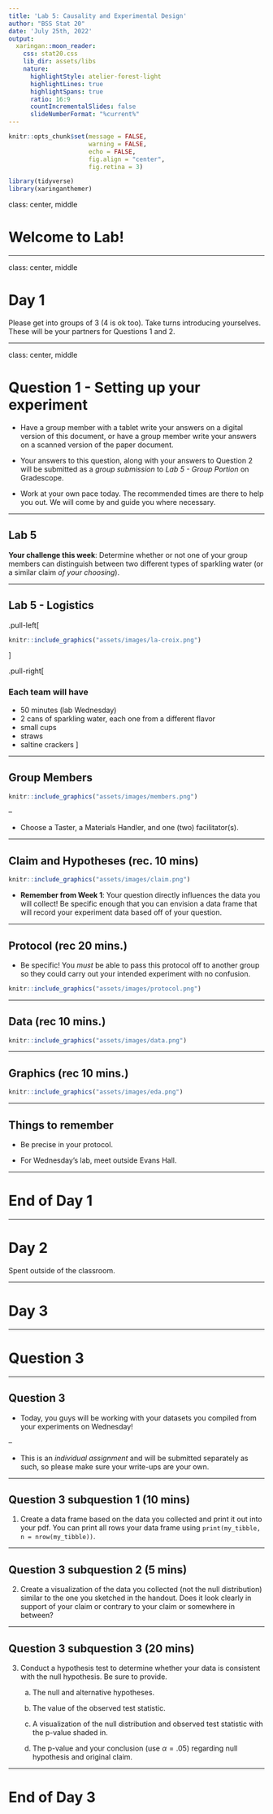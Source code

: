 ```yaml
---
title: 'Lab 5: Causality and Experimental Design'
author: "BSS Stat 20"
date: 'July 25th, 2022'
output:
  xaringan::moon_reader:
    css: stat20.css
    lib_dir: assets/libs
    nature:
      highlightStyle: atelier-forest-light
      highlightLines: true
      highlightSpans: true
      ratio: 16:9
      countIncrementalSlides: false
      slideNumberFormat: "%current%"
---
```


```r
knitr::opts_chunk$set(message = FALSE,
                      warning = FALSE,
                      echo = FALSE,
                      fig.align = "center",
                      fig.retina = 3)

library(tidyverse)
library(xaringanthemer)
```

class: center, middle

# Welcome to Lab!

---

class: center, middle

# Day 1

Please get into groups of 3 (4 is ok too). Take turns introducing yourselves.
These will be your partners for Questions 1 and 2.

---

class: center, middle

# Question 1 - Setting up your experiment

-  Have a group member with a tablet write your answers on a digital version of this document, or have a group member write your answers on a scanned version of the paper document.

- Your answers to this question, along with your answers to Question 2 will be submitted as a *group submission* to *Lab 5 - Group Portion* on Gradescope.

- Work at your own pace today. The recommended times are there to help you out. We will come by and guide you where necessary.

---

## Lab 5

**Your challenge this week**: Determine whether or not one of your group members can distinguish between two different types of sparkling water (or a similar claim *of your choosing*). 

---

## Lab 5 - Logistics

.pull-left[
```r
knitr::include_graphics("assets/images/la-croix.png")
```
]

.pull-right[

### Each team will have

- 50 minutes (lab Wednesday)
- 2 cans of sparkling water, each one from a different flavor
- small cups
- straws
- saltine crackers
]

---

## Group Members

```r
knitr::include_graphics("assets/images/members.png")
```

--

-   Choose a Taster, a Materials Handler, and one (two) facilitator(s).

---

## Claim and Hypotheses (rec. 10 mins)

```r
knitr::include_graphics("assets/images/claim.png")
```

- **Remember from Week 1**: Your question directly influences the data you will collect! Be specific enough that you can envision a data frame that will record your experiment data based off of your question.

---

## Protocol (rec 20 mins.)

-   Be specific! You *must* be able to pass this protocol off to another group so they could carry out your intended experiment with no confusion.

```r
knitr::include_graphics("assets/images/protocol.png")
```

---

## Data (rec 10 mins.)

```r
knitr::include_graphics("assets/images/data.png")
```


---

## Graphics (rec 10 mins.)

```r
knitr::include_graphics("assets/images/eda.png")
```

---

## Things to remember

- Be precise in your protocol.

- For Wednesday's lab, meet outside Evans Hall.

---

# End of Day 1

--- 

# Day 2

Spent outside of the classroom.

---

# Day 3

---

# Question 3

---

## Question 3

-   Today, you guys will be working with your datasets you compiled from your experiments on Wednesday!

--

-   This is an *individual assignment* and will be submitted separately as such, so please make sure your write-ups are your own. 

---

## Question 3 subquestion 1 (10 mins)

1. Create a data frame based on the data you collected and print it out into your pdf. You can print all rows your data frame using `print(my_tibble, n = nrow(my_tibble))`.

---

## Question 3 subquestion 2 (5 mins)

2. Create a visualization of the data you collected (not the null distribution) similar to the one you sketched in the handout. Does it look clearly in support of your claim or contrary to your claim or somewhere in between?

---

## Question 3 subquestion 3 (20 mins)

3. Conduct a hypothesis test to determine whether your data is consistent with the null hypothesis. Be sure to provide.

    a. The null and alternative hypotheses.
    
    b. The value of the observed test statistic.
    
    c. A visualization of the null distribution and observed test statistic with the p-value shaded in.
    
    d. The p-value and your conclusion (use $\alpha = .05$) regarding null hypothesis and original claim.
    
---

# End of Day 3
